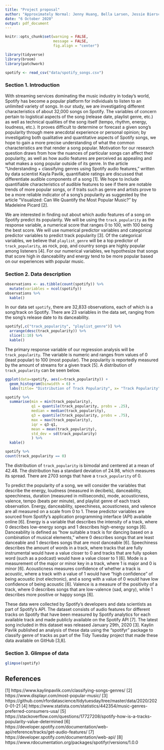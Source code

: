 ```yaml
---
title: "Project proposal"
author: "Approximately Normal: Jenny Huang, Bella Larsen, Jessie Bierschenk, Aidan Gildea"
date: "6 October 2020"
output: pdf_document
---
```


```r
knitr::opts_chunk$set(warning = FALSE, 
                      message = FALSE, 
                      fig.align = "center")
```

```r
library(tidyverse)
library(broom)
library(patchwork)
```

```r
spotify <- read_csv("data/spotify_songs.csv")
```

### Section 1. Introduction
  With streaming services dominating the music industry in today’s world, Spotify has become a popular platform for individuals to listen to an unlimited variety of songs. In our study, we are investigating different characteristics of about 32,000 songs on Spotify. The variables of concern pertain to logistical aspects of the song (release date, playlist genre, etc.) as well as technical qualities of the song itself (tempo, rhythm, energy, loudness, etc.). It proves difficult to determine or forecast a given song’s popularity through mere anecdotal experience or personal opinion; by investigating both qualitative and quantitative aspects of Spotify songs, we hope to gain a more precise understanding of what the common characteristics are that render a song popular. Motivation for our research question draws from how the nuances of particular songs can affect their popularity, as well as how audio features are perceived as appealing and what makes a song popular outside of its genre. In the article “Understanding + classifying genres using Spotify audio features,” written by data scientist Kayla Pavlik, quantifiable ratings are discussed that differentiate audible components of a song [1]. We hope to include quantifiable characteristics of audible features to see if there are notable trends of more popular songs, or if traits such as genre and artists prove to be a more reliable indicator of a song’s popularity as suggested by the article “Visualized: Can We Quantify the Most Popular Music?” by Madeleine Picard [2].

We are interested in finding out about which audio features of a song on Spotify predict its popularity. We will be using the `track_popularity` as the response variable, a numerical score that ranges 0 to 100, with 100 being the best score. We will use numerical predictor variables and categorical predictor variables to predict track popularity [3]. Of the categorical variables, we believe that `playlist_genre` will be a top predictor of `track_popularity`, as rock, pop, and country songs are highly popular among listeners [4]. For our numerical variables, we hypothesize that songs that score high in danceability and energy tend to be more popular based on our experiences with popular music.


### Section 2. Data description

```r
observations <- as.tibble(count(spotify)) %>%
  mutate(variables = ncol(spotify))
observations %>%
  kable()
```

In our data set `spotify`, there are 32,833 observations, each of which is a song/track
on Spotify. There are 23 variables in the data set, ranging from the song's release
date to its danceability. 

```r
spotify[,c("track_popularity", "playlist_genre")] %>%
  arrange(desc(track_popularity)) %>%
  slice(1:10) %>%
  kable()
```

The primary response variable of our regression analysis will be 
`track_popularity`. The variable is numeric and ranges from values of 0 (least popular)
to 100 (most popular). The popularity is reportedly measured by the amount of streams for a given track [5]. A distribution of `track_popularity` can be seen below.

```r

ggplot(data=spotify, aes(x=track_popularity)) +
  geom_histogram(binwidth = 6) +
  labs(title= "Distribution of Track Popularity", x= "Track Popularity", y = "Count")

spotify %>%
  summarise(min = min(track_popularity), 
            q1 = quantile(track_popularity, probs = .25), 
            median = median(track_popularity), 
            q3 = quantile(track_popularity, probs = .75), 
            max = max(track_popularity), 
            iqr = q3-q1, 
            mean = mean(track_popularity), 
            std_dev = sd(track_popularity)
            ) %>%
  kable()

spotify %>%
count(track_popularity == 0)
```

The distribution of `track_popularity` is bimodal and centered at a mean of 42.48.
The distribution has a standard deviation of 24.98, which measures its spread. There are
2703 songs that have a `track_popularity` of 0.

To predict the popularity of a song, we will consider the variables that describe the energy, loudness (measured in decibels), danceability, speechiness, duration (measured in milliseconds), mode, acousticness, valence, tempo (beats per minute), and playlist genre of each track observation. Energy, danceability, speechiness, acousticness, and valence are all measured on a scale from 0 to 1. These predictor variables are sourced from Spotify’s application programming interface (API) available online [6]. Energy is a variable that describes the intensity of a track, where 0 describes low-energy songs and 1 describes high-energy songs [6]. Danceability is defined as “how suitable a track is for dancing based on a combination of musical elements,” where 0 describes songs that are least danceable and 1 describes songs that are most danceable [6]. Speechiness describes the amount of words in a track, where tracks that are fully instrumental would have a value closer to 0 and tracks that are fully spoken word (such as a podcast) would have a value closer to 1 [6]. Mode is a measurement of the major or minor key in a track, where 1 is major and 0 is minor [6]. Acousticness measures confidence of whether a track is acoustic, where a track with a value of 1 would have “high confidence” of being acoustic (not electronic), and a song with a value of 0 would have low confidence of being acoustic [6]. Valence is a measure of the positivity of a track, where 0 describes songs that are low-valence (sad, angry), while 1 describes more positive or happy songs [6]. 

These data were collected by Spotify’s developers and data scientists as part of Spotify’s API. The dataset consists of audio features for different tracks on Spotify that have been measured by Spotify analytics for each available track and made publicly available on the Spotify API [7]. The latest song included in this dataset was released January 29th, 2020 [3]. Kaylin Pavlik published an analysis of these data using the “spotifyr” package to classify genre of tracks as part of the Tidy Tuesday project that made these data available on GitHub [3,8]. 

### Section 3. Glimpse of data 

```r
glimpse(spotify)
```

## References
[1] https://www.kaylinpavlik.com/classifying-songs-genres/
[2] https://www.displayr.com/most-popular-music/
[3] https://github.com/rfordatascience/tidytuesday/tree/master/data/2020/2020-01-21
[4] https://www.statista.com/statistics/442354/music-genres-preferred-consumers-usa/ 
[5] https://stackoverflow.com/questions/17727208/spotify-how-is-a-tracks-popularity-value-determined
[6] https://developer.spotify.com/documentation/web-api/reference/tracks/get-audio-features/ 
[7] https://developer.spotify.com/documentation/web-api/ 
[8] https://www.rdocumentation.org/packages/spotifyr/versions/1.0.0 

